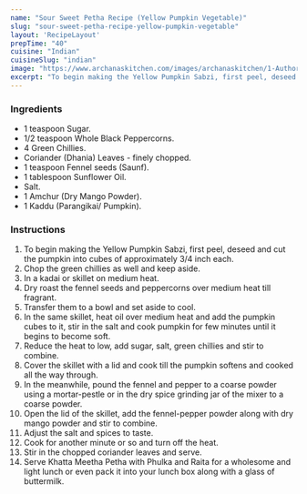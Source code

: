 ---
name: "Sour Sweet Petha Recipe (Yellow Pumpkin Vegetable)"
slug: "sour-sweet-petha-recipe-yellow-pumpkin-vegetable"
layout: 'RecipeLayout'
prepTime: "40"
cuisine: "Indian"
cuisineSlug: "indian"
image: "https://www.archanaskitchen.com/images/archanaskitchen/1-Author/Praerna_Kartha/Khatta_Meetha_Petha_Recipe_Sweet_Sour_Yellow_Pumpkin_123.jpg"
excerpt: "To begin making the Yellow Pumpkin Sabzi, first peel, deseed and cut the pumpkin into cubes of approximately 34 inch each"
---

### Ingredients

- 1 teaspoon Sugar.
- 1/2 teaspoon Whole Black Peppercorns.
- 4 Green Chillies.
- Coriander (Dhania) Leaves - finely chopped.
- 1 teaspoon Fennel seeds (Saunf).
- 1 tablespoon Sunflower Oil.
- Salt.
- 1 Amchur (Dry Mango Powder).
- 1 Kaddu (Parangikai/ Pumpkin).

### Instructions

1. To begin making the Yellow Pumpkin Sabzi, first peel, deseed and cut the pumpkin into cubes of approximately 3/4 inch each.
1. Chop the green chillies as well and keep aside.
1. In a kadai or skillet on medium heat.
1. Dry roast the fennel seeds and peppercorns over medium heat till fragrant.
1. Transfer them to a bowl and set aside to cool.
1. In the same skillet, heat oil over medium heat and add the pumpkin cubes to it, stir in the salt and cook pumpkin for few minutes until it begins to become soft.
1. Reduce the heat to low, add sugar, salt, green chillies and stir to combine.
1. Cover the skillet with a lid and cook till the pumpkin softens and cooked all the way through.
1. In the meanwhile, pound the fennel and pepper to a coarse powder using a mortar-pestle or in the dry spice grinding jar of the mixer to a coarse powder.
1. Open the lid of the skillet, add the fennel-pepper powder along with dry mango powder and stir to combine.
1. Adjust the salt and spices to taste.
1. Cook for another minute or so and turn off the heat.
1. Stir in the chopped coriander leaves and serve.
1. Serve Khatta Meetha Petha with Phulka and Raita for a wholesome and light lunch or even pack it into your lunch box along with a glass of buttermilk.
